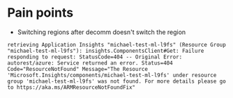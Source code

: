 # Pain points
* Switching regions after decomm doesn't switch the region
```
retrieving Application Insights "michael-test-ml-l9fs" (Resource Group "michael-test-ml-l9fs"): insights.ComponentsClient#Get: Failure responding to request: StatusCode=404 -- Original Error: autorest/azure: Service returned an error. Status=404 Code="ResourceNotFound" Message="The Resource 'Microsoft.Insights/components/michael-test-ml-l9fs' under resource group 'michael-test-ml-l9fs' was not found. For more details please go to https://aka.ms/ARMResourceNotFoundFix"
```
